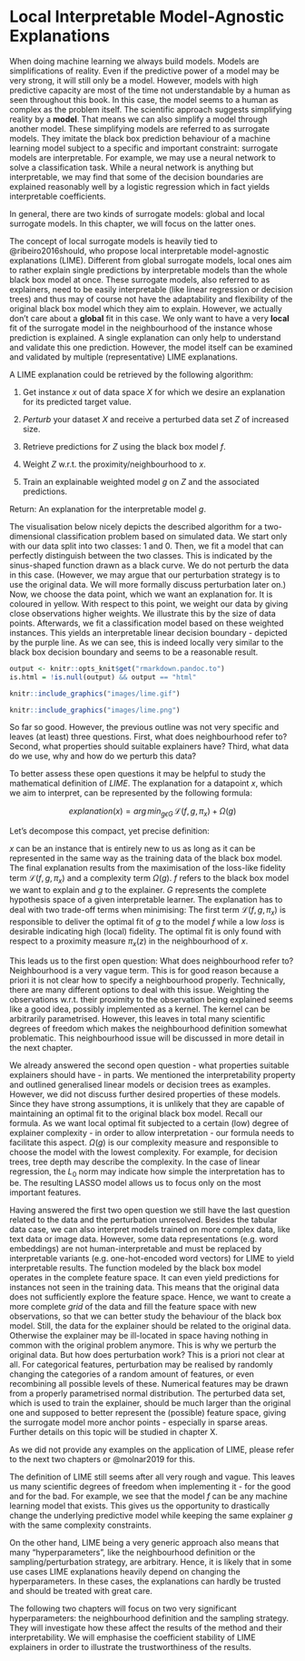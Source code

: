 # Local Interpretable Model-Agnostic Explanations

When doing machine learning we always build models.
Models are simplifications of reality.
Even if the predictive power of a model may be very strong, it will still only be a model.
However, models with high predictive capacity are most of the time not understandable by a human as seen throughout this book.
In this case, the model seems to a human as complex as the problem itself.
The scientific approach suggests simplifying reality by a __model__. 
That means we can also simplify a model through another model.
These simplifying models are referred to as surrogate models.
They imitate the black box prediction behaviour of a machine learning model subject to a specific and important constraint: 
surrogate models are interpretable.
For example, we may use a neural network to solve a classification task.
While a neural network is anything but interpretable, we may find that some of the decision boundaries are explained reasonably well by a logistic regression which in fact yields interpretable coefficients.

In general, there are two kinds of surrogate models: global and local surrogate models.
In this chapter, we will focus on the latter ones.

The concept of local surrogate models is heavily tied to @ribeiro2016should, who propose local interpretable model-agnostic explanations (LIME). 
Different from global surrogate models, local ones aim to rather explain single predictions by interpretable models than the whole black box model at once.
These surrogate models, also referred to as explainers, need to be easily interpretable (like linear regression or decision trees) and thus may of course not have the adaptability and flexibility of the original black box model which they aim to explain.
However, we actually don't care about a __global__ fit in this case.
We only want to have a very __local__ fit of the surrogate model in the neighbourhood of the instance whose prediction is explained. 
A single explanation can only help to understand and validate this one prediction.
However, the model itself can be examined and validated by multiple (representative) LIME explanations.

A LIME explanation could be retrieved by the following algorithm:

1. Get instance $x$ out of data space $X$ for which we desire an explanation for its predicted target value.

2. _Perturb_ your dataset $X$ and receive a perturbed data set $Z$ of increased size. 

3. Retrieve predictions for $Z$ using the black box model $f$.

4. Weight $Z$ w.r.t. the proximity/neighbourhood to $x$.

5. Train an explainable weighted model $g$ on $Z$ and the associated predictions.

Return: An explanation for the interpretable model $g$.

The visualisation below nicely depicts the described algorithm for a two-dimensional classification problem based on simulated data.
We start only with our data split into two classes: 1 and 0.
Then, we fit a model that can perfectly distinguish between the two classes.
This is indicated by the sinus-shaped function drawn as a black curve.
We do not perturb the data in this case.
(However, we may argue that our perturbation strategy is to use the original data.
We will more formally discuss perturbation later on.)
Now, we choose the data point, which we want an explanation for.
It is coloured in yellow.
With respect to this point, we weight our data by giving close observations higher weights.
We illustrate this by the size of data points.
Afterwards, we fit a classification model based on these weighted instances.
This yields an interpretable linear decision boundary - depicted by the purple line. 
As we can see, this is indeed locally very similar to the black box decision boundary and seems to be a reasonable result.

```r
output <- knitr::opts_knit$get("rmarkdown.pandoc.to")
is.html = !is.null(output) && output == "html"
```

```r
knitr::include_graphics("images/lime.gif")
```

```r
knitr::include_graphics("images/lime.png")
```

So far so good. 
However, the previous outline was not very specific and leaves (at least) three questions.
First, what does neighbourhood refer to?
Second, what properties should suitable explainers have?
Third, what data do we use, why and how do we perturb this data?

To better assess these open questions it may be helpful to study the mathematical definition of $LIME$.
The explanation for a datapoint $x$, which we aim to interpret, can be represented by the following formula:

$$explanation\left(x\right) = arg\,min_{g \epsilon G} \,\mathcal{L}\left(f, g, \pi_x \right) + \Omega\left(g\right)$$

Let's decompose this compact, yet precise definition:

$x$ can be an instance that is entirely new to us as long as it can be represented in the same way as the training data of the black box model.
The final explanation results from the maximisation of the loss-like fidelity term $\mathcal{L}\left(f, g, \pi_x \right)$ and a complexity term $\Omega\left(g\right)$.
$f$ refers to the black box model we want to explain and $g$ to the explainer. 
$G$ represents the complete hypothesis space of a given interpretable learner.
The explanation has to deal with two trade-off terms when minimising: 
The first term $\mathcal{L}\left(f, g, \pi_x \right)$ is responsible to deliver the optimal fit of $g$ to the model $f$ while a low _loss_ is desirable indicating high (local) fidelity.
The optimal fit is only found with respect to a proximity measure $\pi_x(z)$ in the neighbourhood of $x$.

This leads us to the first open question:
What does neighbourhood refer to?
Neighbourhood is a very vague term.
This is for good reason because a priori it is not clear how to specify a neighbourhood properly.
Technically, there are many different options to deal with this issue.
Weighting the observations w.r.t. their proximity to the observation being explained seems like a good idea, possibly implemented as a kernel.
The kernel can be arbitrarily parametrised.
However, this leaves in total many scientific degrees of freedom which makes the neighbourhood definition somewhat problematic.
This neighbourhood issue will be discussed in more detail in the next chapter.

We already answered the second open question - what properties suitable explainers should have - in parts.
We mentioned the interpretability property and outlined generalised linear models or decision trees as examples.
However, we did not discuss further desired properties of these models.
Since they have strong assumptions, it is unlikely that they are capable of maintaining an optimal fit to the original black box model. 
Recall our formula.
As we want local optimal fit subjected to a certain (low) degree of explainer complexity - in order to allow interpretation - our formula needs to facilitate this aspect.
$\Omega\left(g\right)$ is our complexity measure and responsible to choose the model with the lowest complexity.
For example, for decision trees, tree depth may describe the complexity.
In the case of linear regression, the $L_0$ norm may indicate how simple the interpretation has to be. 
The resulting LASSO model allows us to focus only on the most important features.

Having answered the first two open question we still have the last question related to the data and the perturbation unresolved.
Besides the tabular data case, we can also interpret models trained on more complex data, like text data or image data. 
However, some data representations (e.g. word embeddings) are not human-interpretable and must be replaced by interpretable variants (e.g. one-hot-encoded word vectors) for LIME to yield interpretable results.
The function modeled by the black box model operates in the complete feature space. 
It can even yield predictions for instances not seen in the training data.
This means that the original data does not sufficiently explore the feature space.
Hence, we want to create a more complete _grid_ of the data and fill the feature space with new observations, so that we can better study the behaviour of the black box model.
Still, the data for the explainer should be related to the original data.
Otherwise the explainer may be ill-located in space having nothing in common with the original problem anymore.
This is why we perturb the original data.
But how does perturbation work?
This is a priori not clear at all.
For categorical features, perturbation may be realised by randomly changing the categories of a random amount of features, or even recombining all possible levels of these. 
Numerical features may be drawn from a properly parametrised normal distribution.
The perturbed data set, which is used to train the explainer, should be much larger than the original one and supposed to better represent the (possible) feature space, giving the surrogate model more anchor points - especially in sparse areas.
Further details on this topic will be studied in chapter X.

As we did not provide any examples on the application of LIME, please refer to the next two chapters or @molnar2019 for this.

The definition of LIME still seems after all very rough and vague.
This leaves us many scientific degrees of freedom when implementing it - for the good and for the bad.
For example, we see that the model $f$ can be any machine learning model that exists.
This gives us the opportunity to drastically change the underlying predictive model while keeping the same explainer $g$ with the same complexity constraints. 

On the other hand, LIME being a very generic approach also means that many "hyperparameters", like the neighbourhood definition or the sampling/perturbation strategy, are arbitrary.
Hence, it is likely that in some use cases LIME explanations heavily depend on changing the hyperparameters.
In these cases, the explanations can hardly be trusted and should be treated with great care.

The following two chapters will focus on two very significant hyperparameters: 
the neighbourhood definition and the sampling strategy.
They will investigate how these affect the results of the method and their interpretability.
We will emphasise the coefficient stability of LIME explainers in order to illustrate the trustworthiness of the results. 
